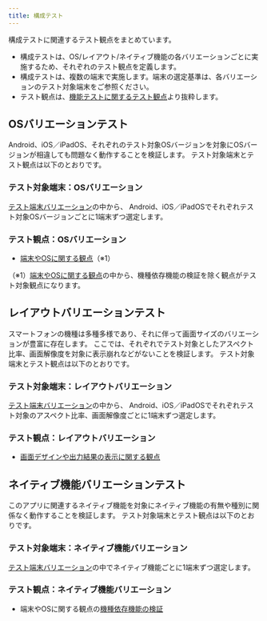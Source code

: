 ```yaml
---
title: 構成テスト
---
```


構成テストに関連するテスト観点をまとめています。

- 構成テストは、OS/レイアウト/ネイティブ機能の各バリエーションごとに実施するため、それぞれのテスト観点を定義します。
- 構成テストは、複数の端末で実施します。端末の選定基準は、各バリエーションのテスト対象端末をご参照ください。
- テスト観点は、[機能テストに関するテスト観点](function-test.mdx#機能テストに関するテスト観点)より抜粋します。

## OSバリエーションテスト

Android、iOS／iPadOS、それぞれのテスト対象OSバージョンを対象にOSバージョンが相違しても問題なく動作することを検証します。
テスト対象端末とテスト観点は以下のとおりです。

### テスト対象端末：OSバリエーション

[テスト端末バリエーション](/react-native/santoku/test-planning/test-variation.mdx)の中から、
Android、iOS／iPadOSでそれぞれテスト対象OSバージョンごとに1端末ずつ選定します。

### テスト観点：OSバリエーション

- [端末やOSに関する観点](/react-native/santoku/test-planning/test-point/function-test/terminal-os.mdx)（※1）

（※1）[端末やOSに関する観点](/react-native/santoku/test-planning/test-point/function-test/terminal-os.mdx)の中から、機種依存機能の検証を除く観点がテスト対象観点になります。

## レイアウトバリエーションテスト

スマートフォンの機種は多種多様であり、それに伴って画面サイズのバリエーションが豊富に存在します。
ここでは、それぞれでテスト対象としたアスペクト比率、画面解像度を対象に表示崩れなどがないことを検証します。
テスト対象端末とテスト観点は以下のとおりです。

### テスト対象端末：レイアウトバリエーション

[テスト端末バリエーション](/react-native/santoku/test-planning/test-variation.mdx)の中から、
Android、iOS／iPadOSでそれぞれテスト対象のアスペクト比率、画面解像度ごとに1端末ずつ選定します。

### テスト観点：レイアウトバリエーション

- [画面デザインや出力結果の表示に関する観点](/react-native/santoku/test-planning/test-point/function-test/screen-output-result.mdx)

## ネイティブ機能バリエーションテスト

このアプリに関連するネイティブ機能を対象にネイティブ機能の有無や種別に関係なく動作することを検証します。
テスト対象端末とテスト観点は以下のとおりです。

### テスト対象端末：ネイティブ機能バリエーション

[テスト端末バリエーション](/react-native/santoku/test-planning/test-variation.mdx)の中でネイティブ機能ごとに1端末ずつ選定します。

### テスト観点：ネイティブ機能バリエーション

- 端末やOSに関する観点の[機種依存機能の検証](/react-native/santoku/test-planning/test-point/function-test/terminal-os.mdx#機種依存機能の検証)
